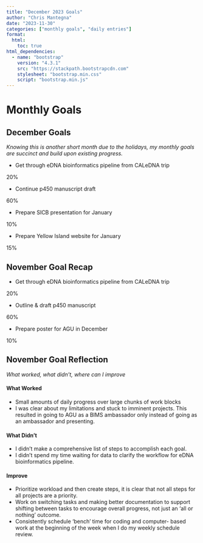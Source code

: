 ```yaml
---
title: "December 2023 Goals"
author: "Chris Mantegna"
date: "2023-11-30"
categories: ["monthly goals", "daily entries"]
format:
  html:
    toc: true
html_dependencies:
  - name: "bootstrap"
    version: "4.3.1"
    src: "https://stackpath.bootstrapcdn.com"
    stylesheet: "bootstrap.min.css"
    script: "bootstrap.min.js"
---
```


# Monthly Goals

## December Goals

*Knowing this is another short month due to the holidays, my monthly
goals are succinct and build upon existing progress.*

-   Get through eDNA bioinformatics pipeline from CALeDNA trip

::: progress
::: {.progress-bar role="progressbar" style="width: 20%;" aria-valuenow="20" aria-valuemin="0" aria-valuemax="100"}
20%
:::
:::

-   Continue p450 manuscript draft

::: progress
::: {.progress-bar role="progressbar" style="width: 60%;" aria-valuenow="60" aria-valuemin="0" aria-valuemax="100"}
60%
:::
:::

-   Prepare SICB presentation for January

::: progress
::: {.progress-bar role="progressbar" style="width: 10%;" aria-valuenow="10" aria-valuemin="0" aria-valuemax="100"}
10%
:::
:::

-   Prepare Yellow Island website for January

::: progress
::: {.progress-bar role="progressbar" style="width: 15%;" aria-valuenow="15" aria-valuemin="0" aria-valuemax="100"}
15%
:::
:::

## November Goal Recap

-   Get through eDNA bioinformatics pipeline from CALeDNA trip

::: progress
::: {.progress-bar role="progressbar" style="width: 20%;" aria-valuenow="20" aria-valuemin="0" aria-valuemax="100"}
20%
:::
:::

-   Outline & draft p450 manuscript

::: progress
::: {.progress-bar role="progressbar" style="width: 60%;" aria-valuenow="60" aria-valuemin="0" aria-valuemax="100"}
60%
:::
:::

-   Prepare poster for AGU in December

::: progress
::: {.progress-bar role="progressbar" style="width: 10%;" aria-valuenow="10" aria-valuemin="0" aria-valuemax="100"}
10%
:::
:::

## November Goal Reflection

*What worked, what didn't, where can I improve*

#### What Worked

-   Small amounts of daily progress over large chunks of work blocks
-   I was clear about my limitations and stuck to imminent projects.
    This resulted in going to AGU as a BIMS ambassador only instead of
    going as an ambassador and presenting.

#### What Didn't

-   I didn't make a comprehensive list of steps to accomplish each goal.
-   I didn't spend my time waiting for data to clarify the workflow for
    eDNA bioinformatics pipeline.

#### Improve

-   Prioritize workload and then create steps, it is clear that not all
    steps for all projects are a priority.
-   Work on switching tasks and making better documentation to support
    shifting between tasks to encourage overall progress, not just an
    'all or nothing' outcome.
-   Consistently schedule 'bench' time for coding and computer- based
    work at the beginning of the week when I do my weekly schedule
    review.
